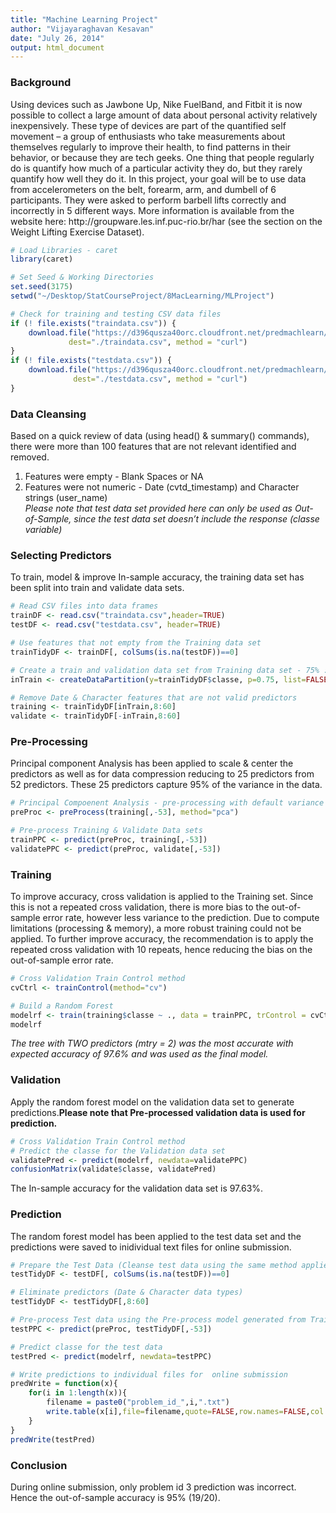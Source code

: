 ```yaml
---
title: "Machine Learning Project"
author: "Vijayaraghavan Kesavan"
date: "July 26, 2014"
output: html_document
---
```

  
### Background
Using devices such as Jawbone Up, Nike FuelBand, and Fitbit it is now possible to collect a large amount of data about personal activity relatively inexpensively. These type of devices are part of the quantified self movement – a group of enthusiasts who take measurements about themselves regularly to improve their health, to find patterns in their behavior, or because they are tech geeks. One thing that people regularly do is quantify how much of a particular activity they do, but they rarely quantify how well they do it. In this project, your goal will be to use data from accelerometers on the belt, forearm, arm, and dumbell of 6 participants. They were asked to perform barbell lifts correctly and incorrectly in 5 different ways. More information is available from the website here: http://groupware.les.inf.puc-rio.br/har (see the section on the Weight Lifting Exercise Dataset). 

```r
# Load Libraries - caret
library(caret)

# Set Seed & Working Directories
set.seed(3175)
setwd("~/Desktop/StatCourseProject/8MacLearning/MLProject")

# Check for training and testing CSV data files
if (! file.exists("traindata.csv")) {
    download.file("https://d396qusza40orc.cloudfront.net/predmachlearn/pml-training.csv", 
             dest="./traindata.csv", method = "curl")
}
if (! file.exists("testdata.csv")) {
    download.file("https://d396qusza40orc.cloudfront.net/predmachlearn/pml-testing.csv",
              dest="./testdata.csv", method = "curl")
}
```

### Data Cleansing

Based on a quick review of data (using head() & summary() commands), there were more than 100 features that are not relevant identified and removed.  

1. Features were empty - Blank Spaces or NA  
2. Features were not numeric - Date (cvtd_timestamp)  and Character strings (user_name)  
*Please note that test data set provided here can only be used as Out-of-Sample, since the test data set doesn't include the response (classe variable)*

### Selecting Predictors
To train, model & improve In-sample accuracy, the training data set has been split into train and validate data sets. 
```r
# Read CSV files into data frames
trainDF <- read.csv("traindata.csv",header=TRUE)
testDF <- read.csv("testdata.csv", header=TRUE)

# Use features that not empty from the Training data set
trainTidyDF <- trainDF[, colSums(is.na(testDF))==0]

# Create a train and validation data set from Training data set - 75% : 25%
inTrain <- createDataPartition(y=trainTidyDF$classe, p=0.75, list=FALSE)

# Remove Date & Character features that are not valid predictors
training <- trainTidyDF[inTrain,8:60]
validate <- trainTidyDF[-inTrain,8:60]
```

### Pre-Processing 
Principal component Analysis has been applied to scale & center the predictors as well as for data compression reducing to 25 predictors from 52 predictors. These 25 predictors capture 95% of the variance in the data.
```r
# Principal Compoenent Analysis - pre-processing with default variance threshold 95%
preProc <- preProcess(training[,-53], method="pca")

# Pre-process Training & Validate Data sets
trainPPC <- predict(preProc, training[,-53])
validatePPC <- predict(preProc, validate[,-53])
```

### Training 
To improve accuracy, cross validation is applied to the Training set. Since this is not a repeated cross validation, there is more bias to the out-of-sample error rate, however less variance to the prediction. Due to compute limitations (processing & memory), a more robust training could not be applied. To further improve accuracy, the recommendation is to apply the repeated cross validation with 10 repeats, hence reducing the bias on the out-of-sample error rate. 
```r
# Cross Validation Train Control method
cvCtrl <- trainControl(method="cv")

# Build a Random Forest 
modelrf <- train(training$classe ~ ., data = trainPPC, trControl = cvCtrl, method = "rf")
modelrf
```
*The tree with TWO predictors (mtry = 2) was the most accurate with expected accuracy of 97.6% and was used as the final model.*    

### Validation
Apply the random forest model on the validation data set to generate predictions.**Please note that Pre-processed validation data is used for prediction.**  
```r
# Cross Validation Train Control method
# Predict the classe for the Validation data set
validatePred <- predict(modelrf, newdata=validatePPC)
confusionMatrix(validate$classe, validatePred)
```
The In-sample accuracy for the validation data set is 97.63%. 

### Prediction
The random forest model has been applied to the test data set and the predictions were saved to inidividual text files for online submission.
```r
# Prepare the Test Data (Cleanse test data using the same method applied for Training data)
testTidyDF <- testDF[, colSums(is.na(testDF))==0]

# Eliminate predictors (Date & Character data types)
testTidyDF <- testTidyDF[,8:60]

# Pre-process Test data using the Pre-process model generated from Training data set.
testPPC <- predict(preProc, testTidyDF[,-53])

# Predict classe for the test data
testPred <- predict(modelrf, newdata=testPPC)

# Write predictions to individual files for  online submission
predWrite = function(x){
    for(i in 1:length(x)){
        filename = paste0("problem_id_",i,".txt")
        write.table(x[i],file=filename,quote=FALSE,row.names=FALSE,col.names=FALSE)
    }
}
predWrite(testPred)
```
### Conclusion
During online submission, only problem id 3 prediction was incorrect. Hence the out-of-sample accuracy is 95% (19/20).